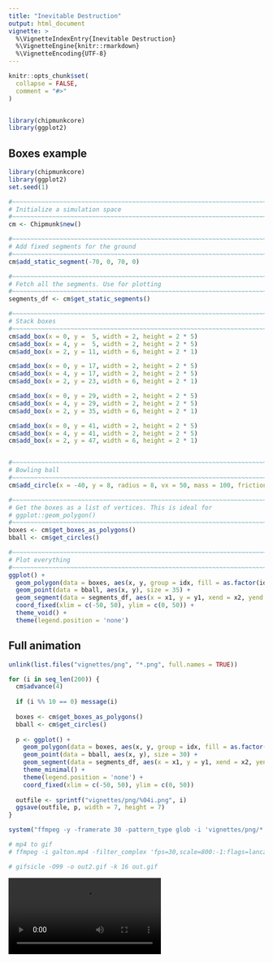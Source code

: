 ```yaml
---
title: "Inevitable Destruction"
output: html_document
vignette: >
  %\VignetteIndexEntry{Inevitable Destruction}
  %\VignetteEngine{knitr::rmarkdown}
  %\VignetteEncoding{UTF-8}
---
```


```r
knitr::opts_chunk$set(
  collapse = FALSE,
  comment = "#>"
)


library(chipmunkcore)
library(ggplot2)
```


## Boxes example


```r
library(chipmunkcore)
library(ggplot2)
set.seed(1)

#~~~~~~~~~~~~~~~~~~~~~~~~~~~~~~~~~~~~~~~~~~~~~~~~~~~~~~~~~~~~~~~~~~~~~~~~~~~~~
# Initialize a simulation space
#~~~~~~~~~~~~~~~~~~~~~~~~~~~~~~~~~~~~~~~~~~~~~~~~~~~~~~~~~~~~~~~~~~~~~~~~~~~~~
cm <- Chipmunk$new()

#~~~~~~~~~~~~~~~~~~~~~~~~~~~~~~~~~~~~~~~~~~~~~~~~~~~~~~~~~~~~~~~~~~~~~~~~~~~~~
# Add fixed segments for the ground
#~~~~~~~~~~~~~~~~~~~~~~~~~~~~~~~~~~~~~~~~~~~~~~~~~~~~~~~~~~~~~~~~~~~~~~~~~~~~~
cm$add_static_segment(-70, 0, 70, 0)

#~~~~~~~~~~~~~~~~~~~~~~~~~~~~~~~~~~~~~~~~~~~~~~~~~~~~~~~~~~~~~~~~~~~~~~~~~~~~~
# Fetch all the segments. Use for plotting
#~~~~~~~~~~~~~~~~~~~~~~~~~~~~~~~~~~~~~~~~~~~~~~~~~~~~~~~~~~~~~~~~~~~~~~~~~~~~~
segments_df <- cm$get_static_segments()

#~~~~~~~~~~~~~~~~~~~~~~~~~~~~~~~~~~~~~~~~~~~~~~~~~~~~~~~~~~~~~~~~~~~~~~~~~~~~~
# Stack boxes
#~~~~~~~~~~~~~~~~~~~~~~~~~~~~~~~~~~~~~~~~~~~~~~~~~~~~~~~~~~~~~~~~~~~~~~~~~~~~~
cm$add_box(x = 0, y =  5, width = 2, height = 2 * 5)
cm$add_box(x = 4, y =  5, width = 2, height = 2 * 5)
cm$add_box(x = 2, y = 11, width = 6, height = 2 * 1)

cm$add_box(x = 0, y = 17, width = 2, height = 2 * 5)
cm$add_box(x = 4, y = 17, width = 2, height = 2 * 5)
cm$add_box(x = 2, y = 23, width = 6, height = 2 * 1)

cm$add_box(x = 0, y = 29, width = 2, height = 2 * 5)
cm$add_box(x = 4, y = 29, width = 2, height = 2 * 5)
cm$add_box(x = 2, y = 35, width = 6, height = 2 * 1)

cm$add_box(x = 0, y = 41, width = 2, height = 2 * 5)
cm$add_box(x = 4, y = 41, width = 2, height = 2 * 5)
cm$add_box(x = 2, y = 47, width = 6, height = 2 * 1)


#~~~~~~~~~~~~~~~~~~~~~~~~~~~~~~~~~~~~~~~~~~~~~~~~~~~~~~~~~~~~~~~~~~~~~~~~~~~~~
# Bowling ball
#~~~~~~~~~~~~~~~~~~~~~~~~~~~~~~~~~~~~~~~~~~~~~~~~~~~~~~~~~~~~~~~~~~~~~~~~~~~~~
cm$add_circle(x = -40, y = 8, radius = 8, vx = 50, mass = 100, friction = 0.2)

#~~~~~~~~~~~~~~~~~~~~~~~~~~~~~~~~~~~~~~~~~~~~~~~~~~~~~~~~~~~~~~~~~~~~~~~~~~~~~
# Get the boxes as a list of vertices. This is ideal for 
# ggplot::geom_polygon()
#~~~~~~~~~~~~~~~~~~~~~~~~~~~~~~~~~~~~~~~~~~~~~~~~~~~~~~~~~~~~~~~~~~~~~~~~~~~~~
boxes <- cm$get_boxes_as_polygons()
bball <- cm$get_circles()

#~~~~~~~~~~~~~~~~~~~~~~~~~~~~~~~~~~~~~~~~~~~~~~~~~~~~~~~~~~~~~~~~~~~~~~~~~~~~~
# Plot everything
#~~~~~~~~~~~~~~~~~~~~~~~~~~~~~~~~~~~~~~~~~~~~~~~~~~~~~~~~~~~~~~~~~~~~~~~~~~~~~
ggplot() + 
  geom_polygon(data = boxes, aes(x, y, group = idx, fill = as.factor(idx))) + 
  geom_point(data = bball, aes(x, y), size = 35) + 
  geom_segment(data = segments_df, aes(x = x1, y = y1, xend = x2, yend = y2)) + 
  coord_fixed(xlim = c(-50, 50), ylim = c(0, 50)) +
  theme_void() + 
  theme(legend.position = 'none')
```


## Full animation


```r

unlink(list.files("vignettes/png", "*.png", full.names = TRUE))

for (i in seq_len(200)) {
  cm$advance(4)
  
  if (i %% 10 == 0) message(i)
  
  boxes <- cm$get_boxes_as_polygons()
  bball <- cm$get_circles()
  
  p <- ggplot() + 
    geom_polygon(data = boxes, aes(x, y, group = idx, fill = as.factor(idx))) + 
    geom_point(data = bball, aes(x, y), size = 30) + 
    geom_segment(data = segments_df, aes(x = x1, y = y1, xend = x2, yend = y2)) + 
    theme_minimal() + 
    theme(legend.position = 'none') + 
    coord_fixed(xlim = c(-50, 50), ylim = c(0, 50)) 
  
  outfile <- sprintf("vignettes/png/%04i.png", i)
  ggsave(outfile, p, width = 7, height = 7)
}

system("ffmpeg -y -framerate 30 -pattern_type glob -i 'vignettes/png/*.png' -c:v libx264 -pix_fmt yuv420p -s 800x800 vignettes/anim/inevitable.mp4")

# mp4 to gif
# ffmpeg -i galton.mp4 -filter_complex 'fps=30,scale=800:-1:flags=lanczos,split [o1] [o2];[o1] palettegen [p]; [o2] fifo [o3];[o3] [p] paletteuse' out.gif

# gifsicle -O99 -o out2.gif -k 16 out.gif
```





![](anim/inevitable.mp4)




